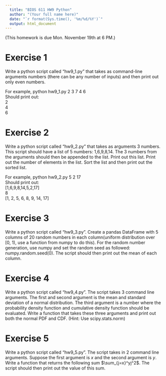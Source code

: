 ```yaml
---
  title: "BIOS 611 HW9 Python"
  author: "(Your full name here)"
  date: "`r format(Sys.time(), '%m/%d/%Y')`"
  output: html_document
---
```

  (This homework is due Mon. November 19th at 6 PM.)


# Exercise 1

Write a python script called "hw9_1.py" that takes as command-line arguments numbers (there can be any number of inputs) and then print out only even numbers.  

For example, python hw9_1.py 2 3 7 4 6   
Should print out:  
2  
4  
6

# Exercise 2
Write a python script called "hw9_2.py" that takes as arguments 3 numbers. This script should have a list of 5 numbers: 1,6,9,8,14. The 3 numbers from the arguments should then be appended to the list. Print out this list. Print out the number of elements in the list. Sort the list and then print out the sorted list.  

For example, python hw9_2.py 5 2 17  
Should print out:  
[1,6,9,8,14,5,2,17]  
8  
[1, 2, 5, 6, 8, 9, 14, 17]

# Exercise 3

Write a python script called "hw9_3.py". Create a pandas DataFrame with 5 columns of 20 random numbers in each column(uniform distribution over [0, 1), use a function from numpy to do this). For the random number generation, use numpy and set the random seed as followed: numpy.random.seed(0). The script should then print out the mean of each column.


# Exercise 4

Write a python script called "hw9_4.py". The script takes 3 command line arguments. The first and second argument is the mean and standard deviation of a normal distribution. The third argument is a number where the probability density function and cumulative density function should be evaluated. Write a function that takes these three arguments and print out both the normal PDF and CDF. (Hint: Use scipy.stats.norm)


# Exercise 5
Write a python script called "hw9_5.py". The script takes in 2 command line arguments. Suppose the first argument is $x$ and the second argument is $y$. Write a function that returns the following sum $\sum_{j=x}^yj^2$. The script should then print out the value of this sum.
